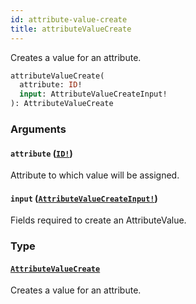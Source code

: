 ```yaml
---
id: attribute-value-create
title: attributeValueCreate
---
```


Creates a value for an attribute.

```graphql
attributeValueCreate(
  attribute: ID!
  input: AttributeValueCreateInput!
): AttributeValueCreate

```

### Arguments

#### `attribute` ([`ID!`](/docs/developer/api-reference/scalars/id))

Attribute to which value will be assigned.

#### `input` ([`AttributeValueCreateInput!`](/docs/developer/api-reference/inputs/attribute-value-create-input))

Fields required to create an AttributeValue.

### Type

#### [`AttributeValueCreate`](/docs/developer/api-reference/objects/attribute-value-create)

Creates a value for an attribute.
